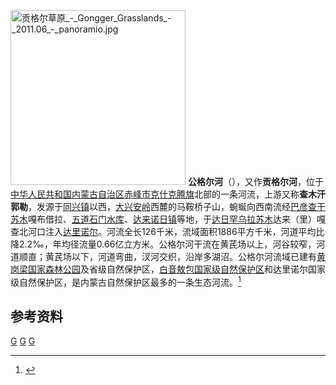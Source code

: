 [[File:贡格尔草原_-_Gongger_Grasslands_-_2011.06_-_panoramio.jpg|280px]]
'''公格尔河'''（{{mong|m=ᠭᠦᠡᠺᠺᠡᠷ<br>ᠭᠤᠤᠯ|p=guekker gvvl}}），又作'''贡格尔河'''，位于[[中华人民共和国|中华人民共和国]][[内蒙古自治区|内蒙古自治区]][[赤峰市|赤峰市]][[克什克腾旗|克什克腾旗]]北部的一条河流，上游又称'''查木汗郭勒'''，发源于[[同兴镇_(克什克腾旗)|同兴镇]]以西，[[大兴安岭|大兴安岭]]西麓的马鞍桥子山，蜿蜒向西南流经[[巴彦查干苏木|巴彦查干苏木]]嘎布借拉、[[五道石门水库|五道石门水库]]、[[达来诺日镇|达来诺日镇]]等地，于[[达日罕乌拉苏木|达日罕乌拉苏木]]达来（里）嘎查北河口注入[[达里诺尔|达里诺尔]]。河流全长126千米，流域面积1886平方千米，河道平均比降2.2‰，年均径流量0.66亿立方米。公格尔河干流在黄芪场以上，河谷较窄，河道顺直；黄芪场以下，河道弯曲，汊河交织，沿岸多湖沼。公格尔河流域已建有[[黄岗梁国家森林公园|黄岗梁国家森林公园]]及省级自然保护区，[[白音敖包国家级自然保护区|白音敖包国家级自然保护区]]和达里诺尔国家级自然保护区，是内蒙古自然保护区最多的一条生态河流。<ref name="中国河湖大典">{{cite book zh |author=《[[中国河湖大典|中国河湖大典]]》编纂委员会 |title=《中国河湖大典·西北诸河卷》 |format=M |edition=1 |location=北京 |publisher=中国水利水电出版社 |date=2014年8月 |pages=274页 |id= ISBN 978-7-5170-2566-5}}</ref>

==参考资料==
{{reflist}}

{{China-river-stub}}
[[Category:内蒙古河流|G]]
[[Category:赤峰地理|G]]
[[Category:克什克腾旗|G]]